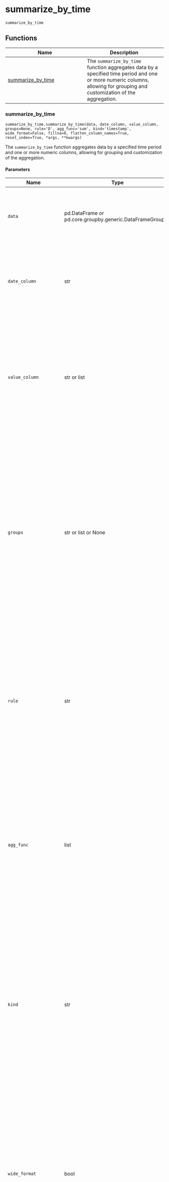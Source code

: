 # summarize_by_time { #timetk.summarize_by_time }

`summarize_by_time`



## Functions

| Name | Description |
| --- | --- |
| [summarize_by_time](#timetk.summarize_by_time.summarize_by_time) | The `summarize_by_time` function aggregates data by a specified time period and one or more numeric columns, allowing for grouping and customization of the aggregation. |

### summarize_by_time { #timetk.summarize_by_time.summarize_by_time }

`summarize_by_time.summarize_by_time(data, date_column, value_column, groups=None, rule='D', agg_func='sum', kind='timestamp', wide_format=False, fillna=0, flatten_column_names=True, reset_index=True, *args, **kwargs)`

The `summarize_by_time` function aggregates data by a specified time period and one or more numeric columns, allowing for grouping and customization of the aggregation.

#### Parameters

| Name                   | Type                                                     | Description                                                                                                                                                                                                                                                                                                                                                                                | Default       |
|------------------------|----------------------------------------------------------|--------------------------------------------------------------------------------------------------------------------------------------------------------------------------------------------------------------------------------------------------------------------------------------------------------------------------------------------------------------------------------------------|---------------|
| `data`                 | pd.DataFrame or pd.core.groupby.generic.DataFrameGroupBy | A pandas DataFrame or a pandas GroupBy object. This is the data that you want to summarize by time.                                                                                                                                                                                                                                                                                        | _required_    |
| `date_column`          | str                                                      | The name of the column in the data frame that contains the dates or timestamps to be aggregated by. This column must be of type datetime64.                                                                                                                                                                                                                                                | _required_    |
| `value_column`         | str or list                                              | The `value_column` parameter is the name of one or more columns in the DataFrame that you want to aggregate by. It can be either a string representing a single column name, or a list of strings representing multiple column names.                                                                                                                                                      | _required_    |
| `groups`               | str or list or None                                      | The `groups` parameter is an optional parameter that allows you to specify one or more column names representing groups to aggregate by. If you want to aggregate the data by specific groups, you can pass the column names as a string or a list to the `groups` parameter. If you want to aggregate the data without grouping, you can set `groups` to None. The default value is None. | `None`        |
| `rule`                 | str                                                      | The `rule` parameter specifies the frequency at which the data should be aggregated. It accepts a string representing a pandas frequency offset, such as "D" for daily or "MS" for month start. The default value is "D", which means the data will be aggregated on a daily basis.                                                                                                        | `'D'`         |
| `agg_func`             | list                                                     | The `agg_func` parameter is used to specify one or more aggregating functions to apply to the value column(s) during the summarization process. It can be a single function or a list of functions. The default value is `"sum"`, which represents the sum function.                                                                                                                       | `'sum'`       |
| `kind`                 | str                                                      | The `kind` parameter specifies whether the time series data is represented as a "timestamp" or a "period". If `kind` is set to "timestamp", the data is treated as a continuous time series with specific timestamps. If `kind` is set to "period", the data is treated as a discrete time series with specific periods. The default value is "timestamp".                                 | `'timestamp'` |
| `wide_format`          | bool                                                     | A boolean parameter that determines whether the output should be in "wide" or "long" format. If set to `True`, the output will be in wide format, where each group is represented by a separate column. If set to False, the output will be in long format, where each group is represented by a separate row. The default value is `False`.                                               | `False`       |
| `fillna`               | int                                                      | The `fillna` parameter is used to specify the value to fill missing data with. By default, it is set to 0. If you want to keep missing values as NaN, you can use `np.nan` as the value for `fillna`.                                                                                                                                                                                      | `0`           |
| `flatten_column_names` | bool                                                     | A boolean parameter that determines whether or not to flatten the multiindex column names. If set to `True`, the multiindex column names will be flattened. If set to `False`, the multiindex column names will be preserved. The default value is `True`.                                                                                                                                 | `True`        |
| `reset_index`          | bool                                                     | A boolean parameter that determines whether or not to reset the index of the resulting DataFrame. If set to True, the index will be reset to the default integer index. If set to False, the index will not be reset. The default value is True.                                                                                                                                           | `True`        |

#### Returns

| Type                                           | Description   |
|------------------------------------------------|---------------|
| a Pandas DataFrame that is summarized by time. |               |

#### Examples

```python
import timetk as tk
import pandas as pd

df = tk.load_dataset('bike_sales_sample', parse_dates = ['order_date'])

df
```

```python
# Summarize by time with a DataFrame object
( 
    df 
        .summarize_by_time(
            date_column  = 'order_date', 
            value_column = 'total_price',
            groups       = "category_2",
            rule         = "MS",
            agg_func     = ['mean', 'sum']
        )
)
```

```python
# Summarize by time with a GroupBy object
(
    df 
        .groupby('category_1') 
        .summarize_by_time(
            date_column  = 'order_date', 
            value_column = 'total_price', 
            rule         = 'MS',
            wide_format  = True, 
        )
)
```